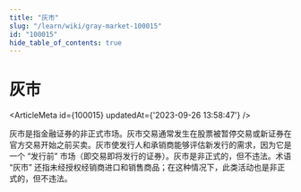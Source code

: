 ```yaml
---
title: "灰市"
slug: "/learn/wiki/gray-market-100015"
id: "100015"
hide_table_of_contents: true
---
```



# 灰市

<ArticleMeta id={100015} updatedAt={'2023-09-26 13:58:47'} />
<div className='border-solid border-b border-t-0 my-4 border-[var(--ifm-color-gray-300)]' />

灰市是指金融证券的非正式市场。灰市交易通常发生在股票被暂停交易或新证券在官方交易开始之前买卖。灰市使发行人和承销商能够评估新发行的需求，因为它是一个 “发行前” 市场（即交易即将发行的证券）。灰市是非正式的，但不违法。术语 “灰市” 还指未经授权经销商进口和销售商品；在这种情况下，此类活动也是非正式的，但不违法。
